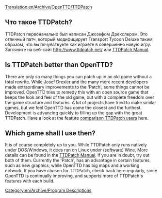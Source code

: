 [[Translation:en/Archive/OpenTTD/TTDPatch]]
{{en/Translation|origin= en/Manual/Main Page
|from  = en
|to    = ru
}}

==Что такое TTDPatch?==
TTDPatch первоначально был написан Джозефом Дрекслером. Это отличный патч, который модифицирует Transport Tycoon Deluxe таким образом, что вы почувствуете как играете в совершенно новую игру. Загляните на веб-сайт http://www.ttdpatch.net/ или [http://wiki.ttdpatch.net/tiki-index.php TTDPatch Manual].

==Is TTDPatch better than OpenTTD?==
There are only so many things you can patch up in an old game without a total rewrite. While Josef Drexler and the many more recent developers made extraordinary improvements to the 'Patch', some things cannot be improved. 
OpenTTD tries to remedy this with an open source game that keeps the look and feel of the old game, but with a complete freedom over the game structure and features. A lot of projects have tried to make similar games, but we feel OpenTTD has come the closest and the furthest. Development is advancing quickly to filling up the gap with the great TTDPatch. Have a look at the feature [[en/Archive/OpenTTD/Comparison of OpenTTD and TTDPatch features|comparison TTDPatch users]] here.

==Which game shall I use then?==
It is of course completely up to you. While TTDPatch only runs natively under DOS/Windows, it does run on Linux under [https://www.wikipedia.org/wiki/Wine (software) Wine]. More details can be found in the [http://wiki.ttdpatch.net/tiki-index.php?page=TTDonLinux TTDPatch Manual]. If you are in doubt, try out both of them. Currently the 'Patch', has an advantage in certain features such as new graphics, while OpenTTD has big maps and a working network. If you have chosen for TTDPatch, check back here regularly, since OpenTTD is continually improving, and supports more of TTDPatch's features with each build.
[[Category:en/Archive/Program Descriptions]]